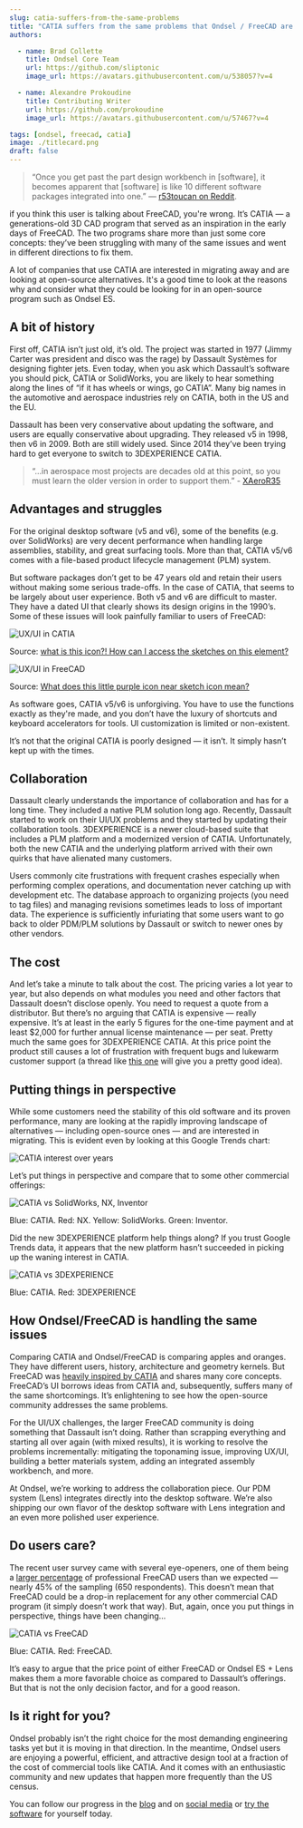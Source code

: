 ```yaml
---
slug: catia-suffers-from-the-same-problems
title: "CATIA suffers from the same problems that Ondsel / FreeCAD are solving. And it's expensive"
authors:

  - name: Brad Collette
    title: Ondsel Core Team
    url: https://github.com/sliptonic
    image_url: https://avatars.githubusercontent.com/u/538057?v=4

  - name: Alexandre Prokoudine
    title: Contributing Writer
    url: https://github.com/prokoudine
    image_url: https://avatars.githubusercontent.com/u/57467?v=4

tags: [ondsel, freecad, catia]
image: ./titlecard.png
draft: false
---
```


> “Once you get past the part design workbench in [software], it becomes apparent that [software] is like 10 different software packages integrated into one.” — [r53toucan on Reddit](https://www.reddit.com/r/engineering/comments/djj2q9/comment/f45ikk9/).

if you think this user is talking about FreeCAD, you're wrong. It’s CATIA — a generations-old 3D CAD program that served as an inspiration in the early days of FreeCAD. The two programs share more than just some core concepts: they’ve been struggling with many of the same issues and went in different directions to fix them.

A lot of companies that use CATIA are interested in migrating away and are looking at open-source alternatives. It's a good time to look at the reasons why and consider what they could be looking for in an open-source program such as Ondsel ES.

<!-- truncate -->

## A bit of history

First off, CATIA isn’t just old, it’s old. The project was started in 1977 (Jimmy Carter was president and disco was the rage) by Dassault Systèmes for designing fighter jets. Even today, when you ask which Dassault’s software you should pick, CATIA or SolidWorks, you are likely to hear something along the lines of “if it has wheels or wings, go CATIA”. Many big names in the automotive and aerospace industries rely on CATIA, both in the US and the EU.

Dassault has been very conservative about updating the software, and users are equally conservative about upgrading. They released v5 in 1998, then v6 in 2009. Both are still widely used.  Since 2014 they’ve been trying hard to get everyone to switch to 3DEXPERIENCE CATIA.

> “...in aerospace most projects are decades old at this point, so you must learn the older version in order to support them.” - [XAeroR35](https://www.reddit.com/r/engineering/comments/51rnly/comment/d7ebs0k/)

## Advantages and struggles

For the original desktop software (v5 and v6), some of the benefits (e.g. over SolidWorks) are very decent performance when handling large assemblies, stability, and great surfacing tools. More than that, CATIA v5/v6 comes with a file-based product lifecycle management (PLM) system.

But software packages don’t get to be 47 years old and retain their users without making some serious trade-offs. In the case of CATIA, that seems to be largely about user experience. Both v5 and v6 are difficult to master. They have a dated UI that clearly shows its design origins in the 1990’s. Some of these issues will look painfully familiar to users of FreeCAD:

![UX/UI in CATIA](ux-ui-catia.webp)

Source: [what is this icon?! How can I access the sketches on this element?](https://www.reddit.com/r/CATIA/comments/1bd27vs/what_is_this_icon_how_can_i_access_the_sketches/)

![UX/UI in FreeCAD](ux-ui-freecad.webp)

Source: [What does this little purple icon near sketch icon mean?](https://forum.freecad.org/viewtopic.php?t=77373)

As software goes, CATIA v5/v6 is unforgiving. You have to use the functions exactly as they're made, and you don’t have the luxury of shortcuts and keyboard accelerators for tools. UI customization is limited or non-existent.

It’s not that the original CATIA is poorly designed — it isn’t. It simply hasn’t kept up with the times.

## Collaboration

Dassault clearly understands the importance of collaboration and has for a long time.  They included a native PLM solution long ago. Recently, Dassault started to work on their UI/UX problems and they started by updating their collaboration tools. 3DEXPERIENCE is a newer cloud-based suite that includes a PLM platform and a modernized version of CATIA.  Unfortunately, both the new CATIA and the underlying platform arrived with their own quirks that have alienated many customers.

Users commonly cite frustrations with frequent crashes especially when performing complex operations, and documentation never catching up with development etc. The database approach to organizing projects (you need to tag files) and managing revisions sometimes leads to loss of important data. The experience is sufficiently infuriating that some users want to go back to older PDM/PLM solutions by Dassault or switch to newer ones by other vendors.

## The cost

And let’s take a minute to talk about the cost. The pricing varies a lot year to year, but also depends on what modules you need and other factors that Dassault doesn’t disclose openly. You need to request a quote from a distributor. But there’s no arguing that CATIA is expensive — really expensive. It’s at least in the early 5 figures for the one-time payment and at least $2,000 for further annual license maintenance — per seat. Pretty much the same goes for 3DEXPERIENCE CATIA. At this price point the product still causes a lot of frustration with frequent bugs and lukewarm customer support (a thread like [this one](https://www.reddit.com/r/SolidWorks/comments/1al1jtr/3dexperience_really_that_bad/) will give you a pretty good idea).

## Putting things in perspective

While some customers need the stability of this old software and its proven performance, many are looking at the rapidly improving landscape of alternatives — including open-source ones — and are interested in migrating. This is evident even by looking at this Google Trends chart:

![CATIA interest over years](catia-through-the-years.webp)

Let’s put things in perspective and compare that to some other commercial offerings:

![CATIA vs SolidWorks, NX, Inventor](catia-vs-nx-sw-inv.webp)

Blue: CATIA. Red: NX. Yellow: SolidWorks. Green: Inventor. 

Did the new 3DEXPERIENCE platform help things along? If you trust Google Trends data, it appears that the new platform hasn’t succeeded in picking up the waning interest in CATIA.

![CATIA vs 3DEXPERIENCE](catia-vs-3dx.webp)

Blue: CATIA. Red: 3DEXPERIENCE

## How Ondsel/FreeCAD is handling the same issues

Comparing CATIA and Ondsel/FreeCAD is comparing apples and oranges. They have different users, history, architecture and geometry kernels. But FreeCAD was [heavily inspired by CATIA](https://wiki.freecad.org/History) and shares many core concepts. FreeCAD’s UI borrows ideas from CATIA and, subsequently, suffers many of the same shortcomings. It’s enlightening to see how the open-source community addresses the same problems.

For the UI/UX challenges, the larger FreeCAD community is doing something that Dassault isn’t doing. Rather than scrapping everything and starting all over again (with mixed results), it is working to resolve the problems incrementally: mitigating the toponaming issue, improving UX/UI, building a better materials system, adding an integrated assembly workbench, and more. 

At Ondsel, we’re working to address the collaboration piece. Our PDM system (Lens) integrates directly into the desktop software. We’re also shipping our own flavor of the desktop software with Lens integration and an even more polished user experience.

## Do users care?

The recent user survey came with several eye-openers, one of them being a [larger percentage](https://ondsel.com/blog/freecad-user-survey-results-part-1/) of professional FreeCAD users than we expected — nearly 45% of the sampling (650 respondents). This doesn’t mean that FreeCAD could be a drop-in replacement for any other commercial CAD program (it simply doesn’t work that way). But, again, once you put things in perspective, things have been changing…

![CATIA vs FreeCAD](catia-vs-freecad.webp)

Blue: CATIA. Red: FreeCAD.

It’s easy to argue that the price point of either FreeCAD or Ondsel ES + Lens makes them a more favorable choice as compared to Dassault’s offerings. But that is not the only decision factor, and for a good reason.

## Is it right for you?

Ondsel probably isn’t the right choice for the most demanding engineering tasks yet but it is moving in that direction.  In the meantime, Ondsel users are enjoying a powerful, efficient, and attractive design tool at a fraction of the cost of commercial tools like CATIA.  And it comes with an enthusiastic community and new updates that happen more frequently than the US census.

You can follow our progress in the [blog](https://ondsel.com/blog) and on [social media](https://ondsel.com/contact/) or [try the software](https://lens.ondsel.com/download-and-explore) for yourself today.
